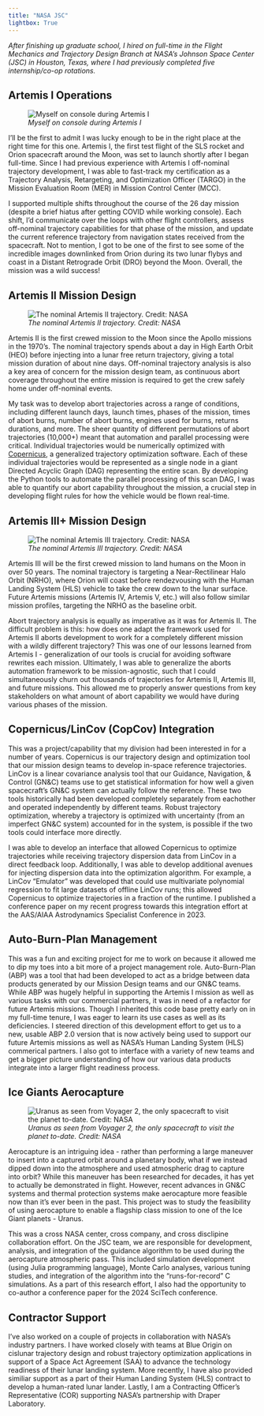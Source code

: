 ```yaml
---
title: "NASA JSC"
lightbox: True
---
```


_After finishing up graduate school, I hired on full-time in the Flight Mechanics and Trajectory Design Branch at NASA's Johnson Space Center (JSC) in Houston, Texas, where I had previously completed five internship/co-op rotations._

## Artemis I Operations

::: {.wrap_pic .w30}
![_Myself on console during Artemis I_](Artemis1.jpg)
:::

I'll be the first to admit I was lucky enough to be in the right place at the right time for this one. Artemis I, the first test flight of the SLS rocket and Orion spacecraft around the Moon, was set to launch shortly after I began full-time. Since I had previous experience with Artemis I off-nominal trajectory development, I was able to fast-track my certification as a Trajectory Analysis, Retargeting, and Optimization Officer (TARGO) in the Mission Evaluation Room (MER) in Mission Control Center (MCC). 

I supported multiple shifts throughout the course of the 26 day mission (despite a brief hiatus after getting COVID while working console). Each shift, I'd communicate over the loops with other flight controllers, assess off-nominal trajectory capabilities for that phase of the mission, and update the current reference trajectory from navigation states received from the spacecraft. Not to mention, I got to be one of the first to see some of the incredible images downlinked from Orion during its two lunar flybys and coast in a Distant Retrograde Orbit (DRO) beyond the Moon. Overall, the mission was a wild success!

## Artemis II Mission Design

::: {.wrap_pic .w60}
![_The nominal Artemis II trajectory. Credit: NASA_](https://www.nasa.gov/wp-content/uploads/2023/03/artemis_2_map_october_2021.jpg?w=1041)
:::

Artemis II is the first crewed mission to the Moon since the Apollo missions in the 1970's. The nominal trajectory spends about a day in High Earth Orbit (HEO) before injecting into a lunar free return trajectory, giving a total mission duration of about nine days. Off-nominal trajectory analysis is also a key area of concern for the mission design team, as continuous abort coverage throughout the entire mission is required to get the crew safely home under off-nominal events. 

My task was to develop abort trajectories across a range of conditions, including different launch days, launch times, phases of the mission, times of abort burns, number of abort burns, engines used for burns, returns durations, and more. The sheer quantity of different permutations of abort trajectories (10,000+) meant that automation and parallel processing were critical. Individual trajectories would be numerically optimized with [Copernicus](https://www.nasa.gov/general/copernicus/), a generalized trajectory optimization software. Each of these individual trajectories would be represented as a single node in a giant Directed Acyclic Graph (DAG) representing the entire scan. By developing the Python tools to automate the parallel processing of this scan DAG, I was able to quantify our abort capability throughout the mission, a crucial step in developing flight rules for how the vehicle would be flown real-time. 

## Artemis III+ Mission Design

::: {.wrap_pic .w60}
![_The nominal Artemis III trajectory. Credit: NASA_](https://upload.wikimedia.org/wikipedia/commons/d/dd/Artemis_III_Mission_profile_2025.jpg)
:::

Artemis III will be the first crewed mission to land humans on the Moon in over 50 years. The nominal trajectory is targeting a Near-Rectilinear Halo Orbit (NRHO), where Orion will coast before rendezvousing with the Human Landing System (HLS) vehicle to take the crew down to the lunar surface. Future Artemis missions (Artemis IV, Artemis V, etc.) will also follow similar mission profiles, targeting the NRHO as the baseline orbit. 

Abort trajectory analysis is equally as imperative as it was for Artemis II. The difficult problem is this: how does one adapt the framework used for Artemis II aborts development to work for a completely different mission with a wildly different trajectory? This was one of our lessons learned from Artemis I - generalization of our tools is crucial for avoiding software rewrites each mission. Ultimately, I was able to generalize the aborts automation framework to be mission-agnostic, such that I could simultaneously churn out thousands of trajectories for Artemis II, Artemis III, and future missions. This allowed me to properly answer questions from key stakeholders on what amount of abort capability we would have during various phases of the mission.

## Copernicus/LinCov (CopCov) Integration

This was a project/capability that my division had been interested in for a number of years. Copernicus is our trajectory design and optimization tool that our mission design teams to develop in-space reference trajectories. LinCov is a linear covariance analysis tool that our Guidance, Navigation, & Control (GN&C) teams use to get statistical information for how well a given spacecraft's GN&C system can actually follow the reference. These two tools historically had been developed completely separately from eachother and operated independently by different teams. Robust trajectory optimization, whereby a trajectory is optimized with uncertainty (from an imperfect GN&C system) accounted for in the system, is possible if the two tools could interface more directly. 

I was able to develop an interface that allowed Copernicus to optimize trajectories while receiving trajectory dispersion data from LinCov in a direct feedback loop. Additionally, I was able to develop additional avenues for injecting dispersion data into the optimization algorithm. For example, a LinCov "Emulator" was developed that could use multivariate polynomial regression to fit large datasets of offline LinCov runs; this allowed Copernicus to optimize trajectories in a fraction of the runtime. I published a conference paper on my recent progress towards this integration effort at the AAS/AIAA Astrodynamics Specialist Conference in 2023. 

## Auto-Burn-Plan Management

This was a fun and exciting project for me to work on because it allowed me to dip my toes into a bit more of a project management role. Auto-Burn-Plan (ABP) was a tool that had been developed to act as a bridge between data products generated by our Mission Design teams and our GN&C teams. While ABP was hugely helpful in supporting the Artemis I mission as well as various tasks with our commercial partners, it was in need of a refactor for future Artemis missions. Though I inherited this code base pretty early on in my full-time tenure, I was eager to learn its use cases as well as its deficiencies. I steered direction of this development effort to get us to a new, usable ABP 2.0 version that is now actively being used to support our future Artemis missions as well as NASA's Human Landing System (HLS) commerical partners. I also got to interface with a variety of new teams and get a bigger picture understanding of how our various data products integrate into a larger flight readiness process.

## Ice Giants Aerocapture

::: {.wrap_pic .w30}
![_Uranus as seen from Voyager 2, the only spacecraft to visit the planet to-date. Credit: NASA_](https://science.nasa.gov/wp-content/uploads/2023/09/PIA18182.jpg)
:::

Aerocapture is an intriguing idea - rather than performing a large maneuver to insert into a captured orbit around a planetary body, what if we instead dipped down into the atmosphere and used atmospheric drag to capture into orbit? While this maneuver has been researched for decades, it has yet to actually be demonstrated in flight. However, recent advances in GN&C systems and thermal protection systems make aerocapture more feasible now than it's ever been in the past. This project was to study the feasibility of using aerocapture to enable a flagship class mission to one of the Ice Giant planets - Uranus.

This was a cross NASA center, cross company, and cross disclipine collaboration effort. On the JSC team, we are responsible for development, analysis, and integration of the guidance algorithm to be used during the aerocapture atmospheric pass. This included simulation development (using Julia programming language), Monte Carlo analyses, various tuning studies, and integration of the algorithm into the "runs-for-record" C simulations. As a part of this research effort, I also had the opportunity to co-author a conference paper for the 2024 SciTech conference.

## Contractor Support

I've also worked on a couple of projects in collaboration with NASA's industry partners. I have worked closely with teams at Blue Origin on cislunar trajectory design and robust trajectory optimization applications in support of a Space Act Agreement (SAA) to advance the technology readiness of their lunar landing system. More recently, I have also provided similiar support as a part of their Human Landing System (HLS) contract to develop a human-rated lunar lander. Lastly, I am a Contracting Officer's Representative (COR) supporting NASA's partnership with Draper Laboratory. 